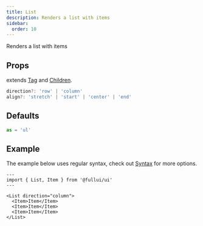 ```yaml
---
title: List
description: Renders a list with items
sidebar: 
  order: 10
---
```


Renders a list with items

## Props
extends [Tag](/utility/tag) and [Children](/utility/children).

```ts
direction?: 'row' | 'column'
align?: 'stretch' | 'start' | 'center' | 'end'
```

## Defaults
```ts
as = 'ul'
```

## Example
The example below uses regular syntax, check out [Syntax](/overview/syntax) for more options.

```astro live
---
import { List, Item } from '@fullui/ui'
---

<List direction="column">
  <Item>Item</Item>
  <Item>Item</Item>
  <Item>Item</Item>
</List>
```